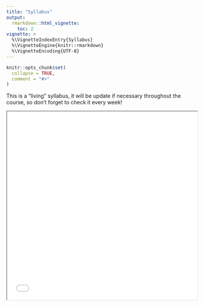 ```yaml
---
title: "Syllabus"
output:
  rmarkdown::html_vignette:
    toc: 2
vignette: >
  %\VignetteIndexEntry{Syllabus}
  %\VignetteEngine{knitr::rmarkdown}
  %\VignetteEncoding{UTF-8}
---
```


```r
knitr::opts_chunk$set(
  collapse = TRUE,
  comment = "#>"
)
```

This is a "living" syllabus, it will be update if necessary throughout the course, so don't forget to check it every week!

```{=html}
<iframe src="./sqmf-syllabus.pdf" width="100%" height="500px">
</iframe>
```

<!-- | Week | Topic | Lectures (1+1 h) | Workshop (1 h) | Readings | Formative (due Mon) | Formative (due Thu) | Summative | S4LR | R4DS | Intensity | -->
<!-- |---|---|---|---|---|---|---|---|---|---|---| -->
<!-- | 1 | Quantitative methods and uncertainty | Quantitative data analysis, uncertainty, subjectivity, descriptive stats, Open Research. New Statistics | Introduction to R and RStudio, Rmarkdown/Quarto | - Darwin 2020 (pp1-5 top): positionality<br>- Jafar 2018: positionality |  |  |  | Ch 1 | Ch 1, 2 | 🌶🌶  | -->
<!-- | 2 | Data visualisation | Principles of data viz, types of variables | Plot with ggplot2 | - Wickham 2010: GoG | - FM1: Positionality statement (one paragraph)<br>- Retrieving Syllabus (every week) |  |  |  | Ch 3 | 🌶 | -->
<!-- | 3 | Linear models: Basics I | Linear model | Transform data, simulate data, lm() with continuous outcome and predictors | - Okasha 2006 (Ch 4) realism and antirealism | FM2: Grammar of graphics analysis | FT1: Data viz |  | Ch 4 | Ch 5 | 🌶🌶  | -->
<!-- | 4 | Linear models: Basics II | Categorical predictors, coding (treatment, sum) | Read and summarise data, contrast coding, lm() with continuous outcome and categorical predictors | - Gelman 2017 (Sec 1-3): virtues beyond objectivity and subjectivity | FM3: What are the consequences of realism vs antirealism on quantitative research? (one paragraph) |  |  | Ch 7 | Ch 9, 10 and 11 | 🌶🌶🌶   | -->
<!-- | 5 | Linear models: Discrete outcomes | Binary and count outcomes | glm() with binary and count outcome, log-odds, logit | - Gibbons 1999: social contract |  | FT2: LM report |  | Ch 12 and 13 |  | 🌶🌶  | -->
<!-- | 6 | Catch-up week |  |  | - Crüwell 2019: Open Science<br>- Glass 2008: hypothesis<br>- Turing Way | FM4: Interface between Gelman's "virtues" and Gibbon's "social contract" (one paragraph) |  |  |  |  |  | -->
<!-- | 7 | Linear models: Basics III | Interactions, centering, standardisation | g/lm() with interactions, plotting interactions, scale() |  |  | FT3: Data wrangle + simple modelling |  | Ch 8 and 5 | Ch 12 | 🌶🌶🌶   | -->
<!-- | 8 | Linear models: Hierarchical data | Fixed and varying effects, pooling and shrinkage | g/lmer(), plotting varying effects |  |  |  |  | Ch 14 and 15 |  | 🌶🌶  | -->
<!-- | 9 | Significance testing I | Statistical inference and NHST | Calculate p-values with lmerTest | - Gigerenzer 2004 (Sec 1-4): mindless statistics |  | FT4: Modelling | Release data for S1 | Ch 9, 10 and 11 |  | 🌶🌶🌶   | -->
<!-- | 10 | Significance testing II | Alpha and beta, Type I/II/M/S errors | Power analysis |  |  |  |  | Ch 9, 10 and 11 |  | 🌶🌶  | -->
<!-- | 11 |  |  |  |  |  |  |  |  |  |  | -->
<!-- | 12 |  |  |  |  |  |  | S1: Data viz and modelling |  |  |  | -->
